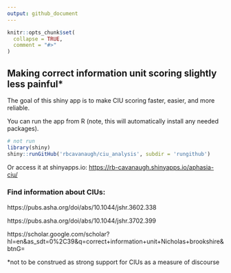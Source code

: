 ```yaml
---
output: github_document
---
```


<!-- README.md is generated from README.Rmd. Please edit that file -->

```r
knitr::opts_chunk$set(
  collapse = TRUE,
  comment = "#>"
)
```

## Making correct information unit scoring slightly less painful*

<!-- badges: start -->

<!-- badges: end -->

The goal of this shiny app is to make CIU scoring faster, easier, and more reliable.

You can run the app from R (note, this will automatically install any needed packages).

```r
# not run
library(shiny)
shiny::runGitHub('rbcavanaugh/ciu_analysis', subdir = 'rungithub')
```

Or access it at shinyapps.io: <https://rb-cavanaugh.shinyapps.io/aphasia-ciu/>

### Find information about CIUs:

https://pubs.asha.org/doi/abs/10.1044/jshr.3602.338

https://pubs.asha.org/doi/abs/10.1044/jshr.3702.399

https://scholar.google.com/scholar?hl=en&as_sdt=0%2C39&q=correct+information+unit+Nicholas+brookshire&btnG=

 *not to be construed as strong support for CIUs as a measure of discourse